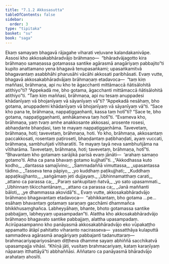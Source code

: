 ```yaml
---
title: "7.1.2 Akkosasutta"
tableOfContents: false
sidebar:
  order: 3
type: "tipitaka"
basket: "su"
book: "saga"
---
```



<DynamicBreadcrumb />

<Division number="188" book="saga" bookNo="12" page="163">

<Paragraph number="1141" book="saga">
Ekaṃ samayaṃ bhagavā rājagahe viharati veḷuvane kalandakanivāpe. Assosi kho akkosakabhāradvājo brāhmaṇo—  “bhāradvājagotto kira brāhmaṇo samaṇassa gotamassa santike agārasmā anagāriyaṃ pabbajito”ti kupito anattamano yena bhagavā tenupasaṅkami; upasaṅkamitvā bhagavantaṃ asabbhāhi pharusāhi vācāhi akkosati paribhāsati.
</Paragraph>

<Paragraph number="1142" book="saga">
Evaṃ vutte, bhagavā akkosakabhāradvājaṃ brāhmaṇaṃ etadavoca—  “taṃ kiṃ maññasi, brāhmaṇa, api nu kho te āgacchanti mittāmaccā ñātisālohitā atithiyo”ti? “Appekadā me, bho gotama, āgacchanti mittāmaccā ñātisālohitā atithiyo”ti. “Taṃ kiṃ maññasi, brāhmaṇa, api nu tesaṃ anuppadesi khādanīyaṃ vā bhojanīyaṃ vā sāyanīyaṃ vā”ti? “Appekadā nesāhaṃ, bho gotama, anuppademi khādanīyaṃ vā bhojanīyaṃ vā sāyanīyaṃ vā”ti. “Sace kho pana te, brāhmaṇa, nappaṭiggaṇhanti, kassa taṃ hotī”ti? “Sace te, bho gotama, nappaṭiggaṇhanti, amhākameva taṃ hotī”ti. “Evameva kho, brāhmaṇa, yaṃ tvaṃ amhe anakkosante akkosasi, arosente rosesi, abhaṇḍante bhaṇḍasi, taṃ te mayaṃ nappaṭiggaṇhāma. Tavevetaṃ, brāhmaṇa, hoti; tavevetaṃ, brāhmaṇa, hoti.
</Paragraph>

<Paragraph number="1143" book="saga">
Yo kho, brāhmaṇa, akkosantaṃ paccakkosati, rosentaṃ paṭiroseti, bhaṇḍantaṃ paṭibhaṇḍati, ayaṃ vuccati, brāhmaṇa, sambhuñjati vītiharatīti. Te mayaṃ tayā neva sambhuñjāma na vītiharāma. Tavevetaṃ, brāhmaṇa, hoti; tavevetaṃ, brāhmaṇa, hotī”ti. “Bhavantaṃ kho gotamaṃ sarājikā parisā evaṃ jānāti—  ‘arahaṃ samaṇo gotamo’ti. Atha ca pana bhavaṃ gotamo kujjhatī”ti.
</Paragraph>

<Paragraph number="1144" type="verses" book="saga">
_“Akkodhassa kuto kodho,_  
_dantassa samajīvino;_  
_Sammadaññā vimuttassa,_  
_upasantassa tādino._  

</Paragraph>

<Paragraph number="1145" type="verses" book="saga">
_Tasseva tena pāpiyo,_  
_yo kuddhaṃ paṭikujjhati;_  
_Kuddhaṃ appaṭikujjhanto,_  
_saṅgāmaṃ jeti dujjayaṃ._  

</Paragraph>

<Paragraph number="1146" type="verses" book="saga">
_Ubhinnamatthaṃ carati,_  
_attano ca parassa ca;_  
_Paraṃ saṅkupitaṃ ñatvā,_  
_yo sato upasammati._  

</Paragraph>

<Paragraph number="1147" type="verses" book="saga">
_Ubhinnaṃ tikicchantānaṃ,_  
_attano ca parassa ca;_  
_Janā maññanti bāloti,_  
_ye dhammassa akovidā”ti._  

</Paragraph>

<Paragraph number="1148" book="saga">
Evaṃ vutte, akkosakabhāradvājo brāhmaṇo bhagavantaṃ etadavoca—  “abhikkantaṃ, bho gotama …pe…  esāhaṃ bhavantaṃ gotamaṃ saraṇaṃ gacchāmi dhammañca bhikkhusaṃghañca. Labheyyāhaṃ, bhante, bhoto gotamassa santike pabbajjaṃ, labheyyaṃ upasampadan”ti.
</Paragraph>

<Paragraph number="1149" book="saga">
Alattha kho akkosakabhāradvājo brāhmaṇo bhagavato santike pabbajjaṃ, alattha upasampadaṃ. Acirūpasampanno kho panāyasmā akkosakabhāradvājo eko vūpakaṭṭho appamatto ātāpī pahitatto viharanto nacirasseva—  yassatthāya kulaputtā sammadeva agārasmā anagāriyaṃ pabbajanti tadanuttaraṃ—  brahmacariyapariyosānaṃ diṭṭheva dhamme sayaṃ abhiññā sacchikatvā upasampajja vihāsi. “Khīṇā jāti, vusitaṃ brahmacariyaṃ, kataṃ karaṇīyaṃ nāparaṃ itthattāyā”ti abbhaññāsi. Aññataro ca panāyasmā bhāradvājo arahataṃ ahosīti.
</Paragraph>
</Division>
